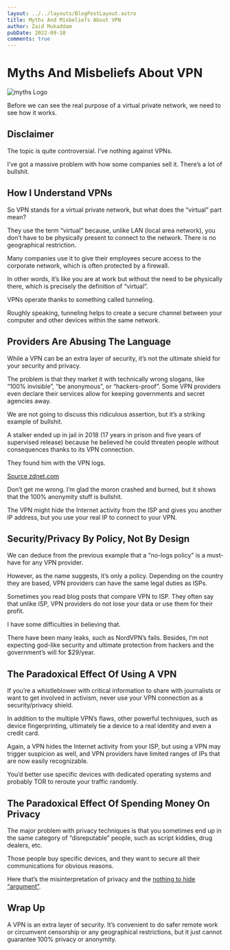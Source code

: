 ```yaml
---
layout: ../../layouts/BlogPostLayout.astro
title: Myths And Misbeliefs About VPN
author: Zaid Mukaddam
pubDate: 2022-09-10
comments: true
---
```


# Myths And Misbeliefs About VPN

<img src="/images/vpn-myths.png" alt="myths Logo" class="rounded-xl" />

Before we can see the real purpose of a virtual private network, we need to see how it works.

## Disclaimer
The topic is quite controversial. I’ve nothing against VPNs.

I’ve got a massive problem with how some companies sell it. There’s a lot of bullshit.

## How I Understand VPNs
So VPN stands for a virtual private network, but what does the “virtual” part mean?

They use the term “virtual” because, unlike LAN (local area network), you don’t have to be physically present to connect to the network. There is no geographical restriction.

Many companies use it to give their employees secure access to the corporate network, which is often protected by a firewall.

In other words, it’s like you are at work but without the need to be physically there, which is precisely the definition of “virtual”.

VPNs operate thanks to something called tunneling.

Roughly speaking, tunneling helps to create a secure channel between your computer and other devices within the same network.

## Providers Are Abusing The Language
While a VPN can be an extra layer of security, it’s not the ultimate shield for your security and privacy.

The problem is that they market it with technically wrong slogans, like “100% invisible”, “be anonymous”, or “hackers-proof”. Some VPN providers even declare their services allow for keeping governments and secret agencies away.

We are not going to discuss this ridiculous assertion, but it’s a striking example of bullshit.

A stalker ended up in jail in 2018 (17 years in prison and five years of supervised release) because he believed he could threaten people without consequences thanks to its VPN connection.

They found him with the VPN logs.

[Source zdnet.com](https://www.zdnet.com/article/cyberstalker-thwarted-by-vpn-logs-gets-17-years-in-prison/)

Don’t get me wrong. I’m glad the moron crashed and burned, but it shows that the 100% anonymity stuff is bullshit.

The VPN might hide the Internet activity from the ISP and gives you another IP address, but you use your real IP to connect to your VPN.

## Security/Privacy By Policy, Not By Design
We can deduce from the previous example that a “no-logs policy” is a must-have for any VPN provider.

However, as the name suggests, it’s only a policy. Depending on the country they are based, VPN providers can have the same legal duties as ISPs.

Sometimes you read blog posts that compare VPN to ISP. They often say that unlike ISP, VPN providers do not lose your data or use them for their profit.

I have some difficulties in believing that.

There have been many leaks, such as NordVPN’s fails. Besides, I’m not expecting god-like security and ultimate protection from hackers and the government’s will for $29/year.

## The Paradoxical Effect Of Using A VPN
If you’re a whistleblower with critical information to share with journalists or want to get involved in activism, never use your VPN connection as a security/privacy shield.

In addition to the multiple VPN’s flaws, other powerful techniques, such as device fingerprinting, ultimately tie a device to a real identity and even a credit card.

Again, a VPN hides the Internet activity from your ISP, but using a VPN may trigger suspicion as well, and VPN providers have limited ranges of IPs that are now easily recognizable.

You’d better use specific devices with dedicated operating systems and probably TOR to reroute your traffic randomly.

## The Paradoxical Effect Of Spending Money On Privacy
The major problem with privacy techniques is that you sometimes end up in the same category of “disreputable” people, such as script kiddies, drug dealers, etc.

Those people buy specific devices, and they want to secure all their communications for obvious reasons.

Here that’s the misinterpretation of privacy and the [nothing to hide “argument”](https://en.wikipedia.org/wiki/Nothing_to_hide_argument).

## Wrap Up
A VPN is an extra layer of security. It’s convenient to do safer remote work or circumvent censorship or any geographical restrictions, but it just cannot guarantee 100% privacy or anonymity.

